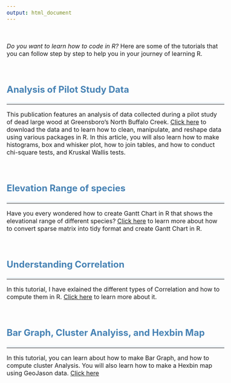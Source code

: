 ```yaml
---
output: html_document
---
```


\

<style type="text/css">
body {
  font-size: 12pt;
}

h1, h2, h3{
  color: #4682B4;
}

#TOC {
  margin: 25px 0px 20px 0px;
}

hr {
  border-top: 5px solid #F0F8FF;
}

.clearfix {
  overflow: auto;
}

img {
  margin-right: 20px;
  box-shadow: 5px 5px 10px #ccc;
}

</style>


*Do you want to learn how to code in R?* Here are some of the tutorials that you can follow step by step to help you in your journey of learning R. 

\

## Analysis of Pilot Study Data

---

This publication features an analysis of data collected during a pilot study of dead large wood at Greensboro's North Buffalo Creek. [Click here](https://rpubs.com/rajesh1/701224){target="_blank} to download the data and to learn how to clean, manipulate, and reshape data using various packages in R. In this article, you will also learn how to make histograms, box and whisker plot, how to join tables, and how to conduct chi-square tests, and Kruskal Wallis tests.

\

## Elevation Range of species

---

Have you every wondered how to create Gantt Chart in R that shows the elevational range of different species? [Click here](https://rpubs.com/rajesh1/elevationGraph){target="_blank} to learn more about how to convert sparse matrix into tidy format and create Gantt Chart in R. 

\


## Understanding Correlation

---

In this tutorial, I have exlained the different types of Correlation and how to compute them in R. [Click here](https://rpubs.com/rajesh1/563805){target="_blank} to learn more about it.

\


## Bar Graph, Cluster Analyiss, and Hexbin Map

---

In this tutorial, you can learn about how to make Bar Graph, and how to compute cluster Analysis. You will also learn how to make a Hexbin map using GeoJason data.  [Click here](https://rpubs.com/rajesh1/610825){target="_blank}
\
\